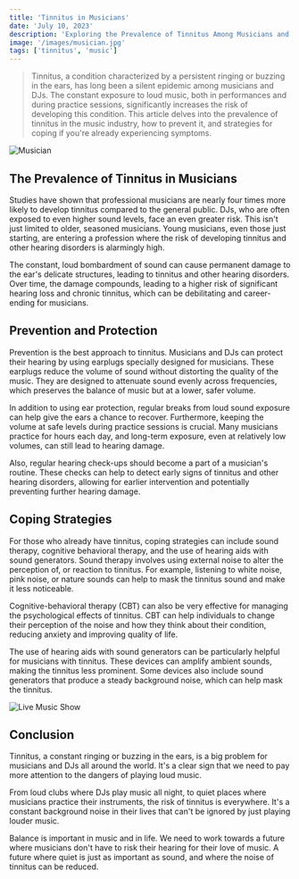 ```yaml
---
title: 'Tinnitus in Musicians'
date: 'July 10, 2023'
description: 'Exploring the Prevalence of Tinnitus Among Musicians and DJs.'
image: '/images/musician.jpg'
tags: ['tinnitus', 'music']
---
```


<Blockquote>
  Tinnitus, a condition characterized by a persistent ringing or buzzing in the
  ears, has long been a silent epidemic among musicians and DJs. The constant
  exposure to loud music, both in performances and during practice sessions,
  significantly increases the risk of developing this condition. This article
  delves into the prevalence of tinnitus in the music industry, how to prevent
  it, and strategies for coping if you're already experiencing symptoms.
</Blockquote>

<Image src="/images/musician.jpg" alt="Musician" />

## <Highlighter>The Prevalence of Tinnitus in Musicians</Highlighter>

Studies have shown that professional musicians are nearly four times more likely to develop tinnitus compared to the general public. DJs, who are often exposed to even higher sound levels, face an even greater risk. This isn't just limited to older, seasoned musicians. Young musicians, even those just starting, are entering a profession where the risk of developing tinnitus and other hearing disorders is alarmingly high.

The constant, loud bombardment of sound can cause permanent damage to the ear's delicate structures, leading to tinnitus and other hearing disorders. Over time, the damage compounds, leading to a higher risk of significant hearing loss and chronic tinnitus, which can be debilitating and career-ending for musicians.

<AdComponent />

## <Highlighter>Prevention and Protection</Highlighter>

Prevention is the best approach to tinnitus. Musicians and DJs can protect their hearing by using earplugs specially designed for musicians. These earplugs reduce the volume of sound without distorting the quality of the music. They are designed to attenuate sound evenly across frequencies, which preserves the balance of music but at a lower, safer volume.

In addition to using ear protection, regular breaks from loud sound exposure can help give the ears a chance to recover. Furthermore, keeping the volume at safe levels during practice sessions is crucial. Many musicians practice for hours each day, and long-term exposure, even at relatively low volumes, can still lead to hearing damage.

Also, regular hearing check-ups should become a part of a musician's routine. These checks can help to detect early signs of tinnitus and other hearing disorders, allowing for earlier intervention and potentially preventing further hearing damage.

<AdComponent />

## <Highlighter>Coping Strategies</Highlighter>

For those who already have tinnitus, coping strategies can include sound therapy, cognitive behavioral therapy, and the use of hearing aids with sound generators. Sound therapy involves using external noise to alter the perception of, or reaction to tinnitus. For example, listening to white noise, pink noise, or nature sounds can help to mask the tinnitus sound and make it less noticeable.

Cognitive-behavioral therapy (CBT) can also be very effective for managing the psychological effects of tinnitus. CBT can help individuals to change their perception of the noise and how they think about their condition, reducing anxiety and improving quality of life.

The use of hearing aids with sound generators can be particularly helpful for musicians with tinnitus. These devices can amplify ambient sounds, making the tinnitus less prominent. Some devices also include sound generators that produce a steady background noise, which can help mask the tinnitus.

<Image src="/images/live-music-show.jpg" alt="Live Music Show" />

## <Highlighter>Conclusion</Highlighter>

Tinnitus, a constant ringing or buzzing in the ears, is a big problem for musicians and DJs all around the world. It's a clear sign that we need to pay more attention to the dangers of playing loud music.

From loud clubs where DJs play music all night, to quiet places where musicians practice their instruments, the risk of tinnitus is everywhere. It's a constant background noise in their lives that can't be ignored by just playing louder music.

Balance is important in music and in life. We need to work towards a future where musicians don't have to risk their hearing for their love of music. A future where quiet is just as important as sound, and where the noise of tinnitus can be reduced.

<AdComponent />
